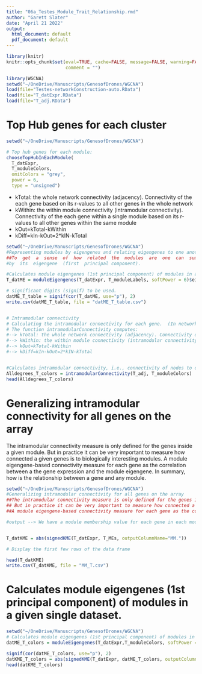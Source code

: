 ```yaml
---
title: "06a_Testes_Module_Trait_Relationship.rmd"
author: "Garett Slater"
date: "April 21 2022"
output:
  html_document: default
  pdf_document: default
---
```



```r
library(knitr)
knitr::opts_chunk$set(eval=TRUE, cache=FALSE, message=FALSE, warning=FALSE, 
                      comment = "")
```


```r
library(WGCNA)
setwd("~/OneDrive/Manuscripts/GenesofDrones/WGCNA")
load(file="Testes-networkConstruction-auto.RData")
load(file="T_datExpr.RData")
load(file="T_adj.RData")
```


# Top Hub genes for each cluster
```r
setwd("~/OneDrive/Manuscripts/GenesofDrones/WGCNA")

# Top hub genes for each module:
chooseTopHubInEachModule(
  T_datExpr, 
  T_moduleColors, 
  omitColors = "grey", 
  power = 6, 
  type = "unsigned")
```

- kTotal: the whole network connectivity (adjacency). Connectivity of the each gene based on its r-values to all other genes in the whole network
- kWithin: the within module connectivity (intramodular connectivity). Connectivity of the each gene within a single module based on its r-values to all other genes within the same module
- kOut=kTotal-kWithin
- kDiff=kIn-kOut=2*kIN-kTotal

```r
setwd("~/OneDrive/Manuscripts/GenesofDrones/WGCNA")
#Representing modules by eigengenes and relating eigengenes to one another
##To  get  a  sense  of  how  related  the  modules  are  one  can  summarize  each  module  
#by  its  eigengene  (first  principal component).

#Calculates module eigengenes (1st principal component) of modules in a given single dataset.
T_datME = moduleEigengenes(T_datExpr, T_moduleLabels, softPower = 6)$eigengenes

# significant digits (signif) to be used.
datME_T_table = signif(cor(T_datME, use="p"), 2)
write.csv(datME_T_table, file = "datME_T_table.csv")


# Intramodular connectivity
# Calculating the intramodular connectivity for each gene.  (In network literature, connectivity is often referred to as ”degree”)
# The function intramodularConnectivity computes:
#--> kTotal: the whole network connectivity (adjacency). Connectivity of the each gene based on its r-values to all other genes in the whole network
#--> kWithin: the within module connectivity (intramodular connectivity). Connectivity of the each gene within a single module based on its r-values to all other genes within the same module
#--> kOut=kTotal-kWithin
#--> kDiff=kIn-kOut=2*kIN-kTotal


#Calculates intramodular connectivity, i.e., connectivity of nodes to other nodes within the same module.
Alldegrees_T_colors = intramodularConnectivity(T_adj, T_moduleColors)
head(Alldegrees_T_colors)
```

# Generalizing intramodular connectivity for all genes on the array
The intramodular connectivity measure is only defined for the genes inside a given module. 
But in practice it can be very important to measure how connected a given genes is to biologically interesting modules. 
A module eigengene-based connectivity measure for each gene as the correlation between a the gene expression and the module eigengene. In summary, how is the relationship between a gene and any module.
```r
setwd("~/OneDrive/Manuscripts/GenesofDrones/WGCNA")
#Generalizing intramodular connectivity for all genes on the array
##The intramodular connectivity measure is only defined for the genes inside a given module. 
## But in practice it can be very important to measure how connected a given genes is to biologically interesting modules. 
##A module eigengene-based connectivity measure for each gene as the correlation between a the gene expression and the module eigengene. In summary, how is the relationship between a gene and any module.

#output --> We have a module membership value for each gene in each module.


T_datKME = abs(signedKME(T_datExpr, T_MEs, outputColumnName="MM."))

# Display the first few rows of the data frame

head(T_datKME)
write.csv(T_datKME, file = "MM_T.csv")

```

# Calculates module eigengenes (1st principal component) of modules in a given single dataset.

```r
setwd("~/OneDrive/Manuscripts/GenesofDrones/WGCNA")
# Calculates module eigengenes (1st principal component) of modules in a given single dataset.
datME_T_colors = moduleEigengenes(T_datExpr,T_moduleColors, softPower = 6)$eigengenes

signif(cor(datME_T_colors, use="p"), 2)
datKME_T_colors = abs(signedKME(T_datExpr, datME_T_colors, outputColumnName="MM."))
head(datKME_T_colors)

```

